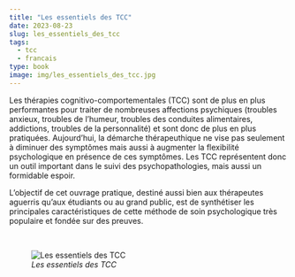 ```yaml
---
title: "Les essentiels des TCC"
date: 2023-08-23
slug: les_essentiels_des_tcc
tags:
  - tcc
  - francais
type: book
image: img/les_essentiels_des_tcc.jpg
---
```


Les thérapies cognitivo-comportementales (TCC) sont de plus en plus performantes pour traiter de nombreuses affections psychiques (troubles anxieux, troubles de l’humeur, troubles des conduites alimentaires, addictions, troubles de la personnalité) et sont donc de plus en plus pratiquées.
Aujourd'hui, la démarche thérapeuthique ne vise pas seulement à diminuer des symptômes mais aussi à augmenter la flexibilité psychologique en présence de ces symptômes.
Les TCC représentent donc un outil important dans le suivi des psychopathologies, mais aussi un formidable espoir.

L’objectif de cet ouvrage pratique, destiné aussi bien aux thérapeutes aguerris qu’aux étudiants ou au grand public, est de synthétiser les principales caractéristiques de cette méthode de soin psychologique très populaire et fondée sur des preuves.

<br>

![_Les essentiels des TCC_](img/les_essentiels_des_tcc.jpg)

